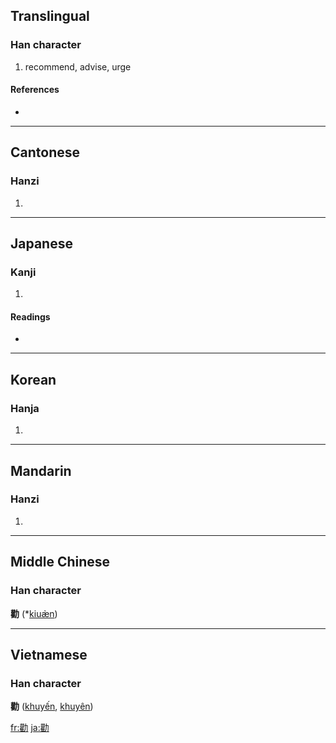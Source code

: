 {{also|劝|勧}}
==Translingual==

===Han character===
{{Han char|rn=19|rad=力|as=17|sn=19|four=4422<sub>7</sub>|canj=廿土大尸 (TGKS)}}

# recommend, advise, urge

====References====
* {{Han ref|kx=0150.120|dkj=02486|dj=0338.200|hdz=10382.180|uh=52F8|ud=21240|bh=C455|bd=50261}}

----

==Cantonese==

===Hanzi===
{{yue-hanzi|jyut=|y=hyun3}}

# {{defn|Cantonese}}

----

==Japanese==

===Kanji===
{{ja-kanji|grade=|rs=力17}}

# {{defn|Japanese}}

====Readings====
* {{ja-readings|on=[[かん]] (kan), [[けん]] (ken)|kun=[[すすめる]] (susumeru)}}

----

==Korean==

===Hanja===
{{ko-hanja|hangeul=권|rv=gwon|mr=kwŏn}}

# {{defn|Korean}}

----

==Mandarin==

===Hanzi===
{{cmn-hanzi|sim=劝|pin=[[quàn]] ([[quan4]]), [[zhuó]] ([[zhuo2]])|wg=ch'üan<sup>4</sup>, cho<sup>2</sup>}}

# {{defn|Mandarin}}

----

==Middle Chinese==
===Han character===
'''勸''' (*[[kiuæ̀n]])<!--note: asterisk indicates that this character appears more than four times in the Tang Dynasty corpus of literature-->

----

==Vietnamese==
===Han character===
'''勸''' ([[khuyến]], [[khuyên]])

[[fr:勸]]
[[ja:勸]]